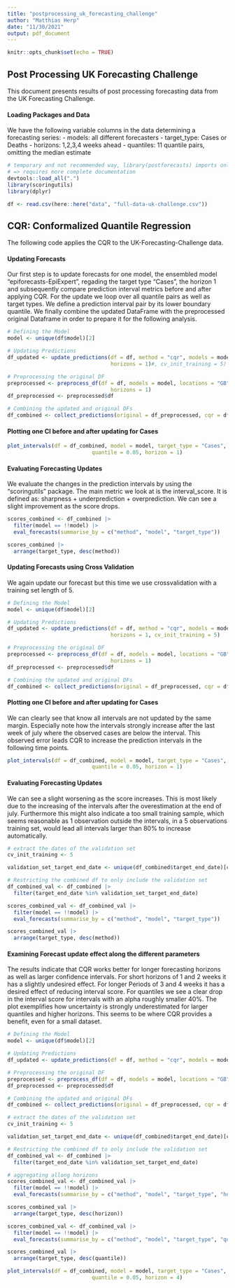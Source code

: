 ```yaml
---
title: "postprocessing_uk_forecasting_challenge"
author: "Matthias Herp"
date: "11/30/2021"
output: pdf_document
---
```


```r
knitr::opts_chunk$set(echo = TRUE)
```

## Post Processing UK Forecasting Challenge

This document presents results of post processing forecasting data from the UK Forecasting Challenge. 

#### Loading Packages and Data

We have the following variable columns in the data determining a forecasting series:
- models: all different forecasters
- target_type: Cases or Deaths
- horizons: 1,2,3,4 weeks ahead
- quantiles: 11 quantile pairs, omitting the median estimate

```r
# temporary and not recommended way, library(postforecasts) imports only functions with @export tag
# => requires more complete documentation
devtools::load_all(".")
library(scoringutils)
library(dplyr)

df <- read.csv(here::here("data", "full-data-uk-challenge.csv"))
```

## CQR: Conformalized Quantile Regression

The following code applies the CQR to the UK-Forecasting-Challenge data. 

#### Updating Forecasts

Our first step is to update forecasts for one model, the ensembled model "epiforecasts-EpiExpert", regading the target type "Cases", the horizon 1 and subsequently compare prediction interval metrics before and after applying CQR. For the update we loop over all quantile pairs as well as target types. We define a prediction interval pair by its lower boundary quantile. We finally combine the updated DataFrame with the preprocessed original Dataframe in order to prepare it for the following analysis.

```r
# Defining the Model
model <- unique(df$model)[2]

# Updating Predictions
df_updated <- update_predictions(df = df, method = "cqr", models = model, locations = "GB",
                                 horizons = 1)#, cv_init_training = 5)

# Preprocessing the original DF
preprocessed <- preprocess_df(df = df, models = model, locations = "GB",
                                 horizons = 1)
df_preprocessed <- preprocessed$df

# Combining the updated and original DFs
df_combined <- collect_predictions(original = df_preprocessed, cqr = df_updated)
```

#### Plotting one CI before and after updating for Cases

```r
plot_intervals(df = df_combined, model = model, target_type = "Cases",
                           quantile = 0.05, horizon = 1)
```

#### Evaluating Forecasting Updates

We evaluate the changes in the prediction intervals by using the "scoringutils" package. The main metric we look at is the interval_score. It is defined as: sharpness + underprediction + overprediction. We can see a slight improvement as the score drops.

```r
scores_combined <- df_combined |>
  filter(model == !!model) |>
  eval_forecasts(summarise_by = c("method", "model", "target_type"))

scores_combined |> 
  arrange(target_type, desc(method))
```


#### Updating Forecasts using Cross Validation

We again update our forecast but this time we use crossvalidation with a training set length of 5.

```r
# Defining the Model
model <- unique(df$model)[2]

# Updating Predictions
df_updated <- update_predictions(df = df, method = "cqr", models = model, locations = "GB",
                                 horizons = 1, cv_init_training = 5)

# Preprocessing the original DF
preprocessed <- preprocess_df(df = df, models = model, locations = "GB",
                                 horizons = 1)
df_preprocessed <- preprocessed$df

# Combining the updated and original DFs
df_combined <- collect_predictions(original = df_preprocessed, cqr = df_updated)
```


#### Plotting one CI before and after updating for Cases

We can clearly see that know all intervals are not updated by the same margin. Especially note how the intervals strongly increase after the last week of july where the observed cases are below the interval. This observed error leads CQR to increase the prediction intervals in the following time points.

```r
plot_intervals(df = df_combined, model = model, target_type = "Cases",
                           quantile = 0.05, horizon = 1)
```

#### Evaluating Forecasting Updates

We can see a slight worsening as the score increases. This is most likely due to the increasing of the intervals after the overestimation at the end of july. Furthermore this might also indicate a too small training sample, which seems reasonable as 1 observation outside the intervals, in a 5 observations training set, would lead all intervals larger than 80% to increase automatically.

```r
# extract the dates of the validation set
cv_init_training <- 5

validation_set_target_end_date <- unique(df_combined$target_end_date)[cv_init_training+1:length(unique(df_combined$target_end_date))]

# Restricting the combined df to only include the validation set
df_combined_val <- df_combined |>
  filter(target_end_date %in% validation_set_target_end_date) 
```

```r
scores_combined_val <- df_combined_val |>
  filter(model == !!model) |>
  eval_forecasts(summarise_by = c("method", "model", "target_type"))

scores_combined_val |> 
  arrange(target_type, desc(method))
```


#### Examining Forecast update effect along the different parameters

The results indicate that CQR works better for longer forecasting horizons as well as larger confidence intervals. For short horizons of 1 and 2 weeks it has a slightly undesired effect. For longer Periods of 3 and 4 weeks it has a desired effect of reducing interval score. For quantiles we see a clear drop in the interval score for intervals with an alpha roughly smaller 40%.
The plot exemplifies how uncertainty is strongly underestimated for larger quantiles and higher horizons. This seems to be where CQR provides a benefit, even for a small dataset.

```r
# Defining the Model
model <- unique(df$model)[2]

# Updating Predictions
df_updated <- update_predictions(df = df, method = "cqr", models = model, locations = "GB", target_types = "Cases", cv_init_training = 5)

# Preprocessing the original DF
preprocessed <- preprocess_df(df = df, models = model, locations = "GB", target_types = "Cases")
df_preprocessed <- preprocessed$df

# Combining the updated and original DFs
df_combined <- collect_predictions(original = df_preprocessed, cqr = df_updated)

# extract the dates of the validation set
cv_init_training <- 5

validation_set_target_end_date <- unique(df_combined$target_end_date)[cv_init_training+1:length(unique(df_combined$target_end_date))]

# Restricting the combined df to only include the validation set
df_combined_val <- df_combined |>
  filter(target_end_date %in% validation_set_target_end_date) 

# aggregating allong horizons
scores_combined_val <- df_combined_val |>
  filter(model == !!model) |>
  eval_forecasts(summarise_by = c("method", "model", "target_type", "horizon"))

scores_combined_val |> 
  arrange(target_type, desc(horizon))
```

```r
scores_combined_val <- df_combined_val |>
  filter(model == !!model) |>
  eval_forecasts(summarise_by = c("method", "model", "target_type", "quantile"))

scores_combined_val |> 
  arrange(target_type, desc(quantile))
```

```r
plot_intervals(df = df_combined, model = model, target_type = "Cases",
                           quantile = 0.05, horizon = 4)
```